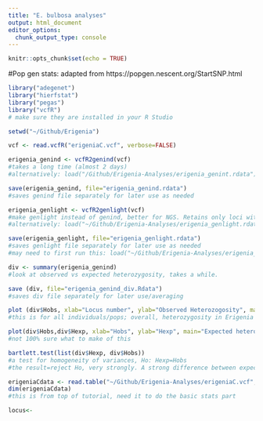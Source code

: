 ```yaml
---
title: "E. bulbosa analyses"
output: html_document
editor_options: 
  chunk_output_type: console
---
```


```r
knitr::opts_chunk$set(echo = TRUE)
```

#Pop gen stats: adapted from https://popgen.nescent.org/StartSNP.html

```r
library("adegenet")
library("hierfstat")
library("pegas")
library("vcfR")
# make sure they are installed in your R Studio
```

```r
setwd("~/Github/Erigenia")
```

```r
vcf <- read.vcfR("erigeniaC.vcf", verbose=FALSE)
```

```r
erigenia_genind <- vcfR2genind(vcf)
#takes a long time (almost 2 days)
#alternatively: load("/Github/Erigenia-Analyses/erigenia_genint.rdata")
```

```r
save(erigenia_genind, file="erigenia_genind.rdata")
#saves genind file separately for later use as needed
```

```r
erigenia_genlight <- vcfR2genlight(vcf)
#make genlight instead of genind, better for NGS. Retains only loci with 2 (or fewer) alleles/locus
#alternatively: load("~/Github/Erigenia-Analyses/erigenia_genlight.rdata")
```

```r
save(erigenia_genlight, file="erigenia_genlight.rdata")
#saves genlight file separately for later use as needed
#may need to first run this: load("~/Github/Erigenia-Analyses/erigenia_genind.rdata")
```

```r
div <- summary(erigenia_genind)
#look at observed vs expected heterozygosity, takes a while.
```

```r
save (div, file="erigenia_genind_div.Rdata")
#saves div file separately for later use/averaging
```

```r
plot (div$Hobs, xlab="Locus number", ylab="Observed Heterozogosity", main="Observed heterozygosity per locus")
#this is for all individuals/pops; overall, heterozygosity in Erigenia looks to skew low... but would be good to figure out an average per pop and display that instead
```

```r
plot(div$Hobs,div$Hexp, xlab="Hobs", ylab="Hexp", main="Expected heterozygosity as a function of observed heterozygosity per locus")
#not 100% sure what to make of this
```

```r
bartlett.test(list(div$Hexp, div$Hobs))
#a test for homogeneity of variances, Ho: Hexp=Hobs
#the result=reject Ho, very strongly. A strong difference between expected and observed heterozygosity across Erigenia.
```

```r
erigeniaCdata <- read.table("~/Github/Erigenia-Analyses/erigeniaC.vcf", header=TRUE)
dim(erigeniaCdata)
#this is from top of tutorial, need it to do the basic stats part
```

```r
locus<-
```



